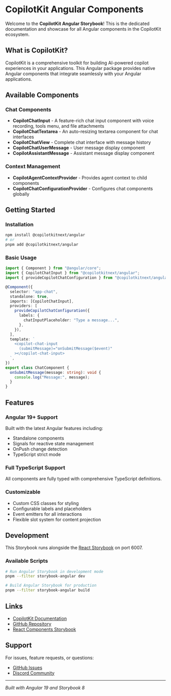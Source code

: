 
<Meta title="Welcome" />

# CopilotKit Angular Components

Welcome to the **CopilotKit Angular Storybook**! This is the dedicated documentation and showcase for all Angular components in the CopilotKit ecosystem.

## What is CopilotKit?

CopilotKit is a comprehensive toolkit for building AI-powered copilot experiences in your applications. This Angular package provides native Angular components that integrate seamlessly with your Angular applications.

## Available Components

### Chat Components

- **CopilotChatInput** - A feature-rich chat input component with voice recording, tools menu, and file attachments
- **CopilotChatTextarea** - An auto-resizing textarea component for chat interfaces
- **CopilotChatView** - Complete chat interface with message history
- **CopilotChatUserMessage** - User message display component
- **CopilotAssistantMessage** - Assistant message display component

### Context Management

- **CopilotAgentContextProvider** - Provides agent context to child components
- **CopilotChatConfigurationProvider** - Configures chat components globally

## Getting Started

### Installation

```bash
npm install @copilotkitnext/angular
# or
pnpm add @copilotkitnext/angular
```

### Basic Usage

```typescript
import { Component } from "@angular/core";
import { CopilotChatInput } from "@copilotkitnext/angular";
import { provideCopilotChatConfiguration } from "@copilotkitnext/angular";

@Component({
  selector: "app-chat",
  standalone: true,
  imports: [CopilotChatInput],
  providers: [
    provideCopilotChatConfiguration({
      labels: {
        chatInputPlaceholder: "Type a message...",
      },
    }),
  ],
  template: `
    <copilot-chat-input
      (submitMessage)="onSubmitMessage($event)"
    ></copilot-chat-input>
  `,
})
export class ChatComponent {
  onSubmitMessage(message: string): void {
    console.log("Message:", message);
  }
}
```

## Features

### Angular 19+ Support

Built with the latest Angular features including:

- Standalone components
- Signals for reactive state management
- OnPush change detection
- TypeScript strict mode

### Full TypeScript Support

All components are fully typed with comprehensive TypeScript definitions.

### Customizable

- Custom CSS classes for styling
- Configurable labels and placeholders
- Event emitters for all interactions
- Flexible slot system for content projection

## Development

This Storybook runs alongside the [React Storybook](http://localhost:6006) on port 6007.

### Available Scripts

```bash
# Run Angular Storybook in development mode
pnpm --filter storybook-angular dev

# Build Angular Storybook for production
pnpm --filter storybook-angular build
```

## Links

- [CopilotKit Documentation](https://docs.copilotkit.ai)
- [GitHub Repository](https://github.com/CopilotKit/CopilotKit)
- [React Components Storybook](http://localhost:6006)

## Support

For issues, feature requests, or questions:

- [GitHub Issues](https://github.com/CopilotKit/CopilotKit/issues)
- [Discord Community](https://discord.gg/copilotkit)

---

_Built with Angular 19 and Storybook 8_
